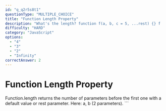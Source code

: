 ```yaml
---
id: "q_q2r5s8t1"
questionType: "MULTIPLE_CHOICE"
title: "Function Length Property"
description: "What's the length? function f(a, b, c = 5, ...rest) {} f.length;"
difficulty: "HARD"
category: "JavaScript"
options:
  - "4"
  - "3"
  - "2"
  - "Infinity"
correctAnswer: 2
---
```


# Function Length Property

Function.length returns the number of parameters before the first one with a default value or rest parameter. Here: a, b (2 parameters).
\`\`\`
